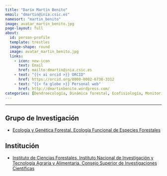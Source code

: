 ```yaml
---
title: "Darío Martín Benito"
email: "dmartin@inia.csic.es"  
namesort: "martin_benito"
image: avatar_martin_benito.jpg
page-layout: full
about: 
  id: person-profile
  template: trestles
  image-shape: round
  image: avatar_martin_benito.jpg
  links:
    - icon: new-icon
      text: Email
      href: mailto:dmartin@inia.csic.es
    - text: "{{< ai orcid >}} ORCID"
      href: https://orcid.org/0000-0002-6738-3312
    - text: "{{< fa globe >}} Personal web"
      href: http://dmartinbenito.wordpress.com/
categories: [Dendroecología, Dinámica forestal, Ecofisiología, Monitorización, Modelización]
---
```

 
<hr>

:::{#person-profile}

## Grupo de Investigación
- [Ecología y Genética Forestal. Ecología Funcional de Especies Forestales](https://www.inia.es/investigacion/forestal/Ecolog%C3%ADa%20y%20Gen%C3%A9tica/Ecolog%C3%ADa%20funcional%20de%20especies%20forestales/Pages/Home.aspx)

## Institución
- [Instituto de Ciencias Forestales, Instituto Nacional de Investigación y Tecnología Agraria y Alimentaria. Consejo Superior de Investigaciones Científicas](https://www.inia.es/)

:::
